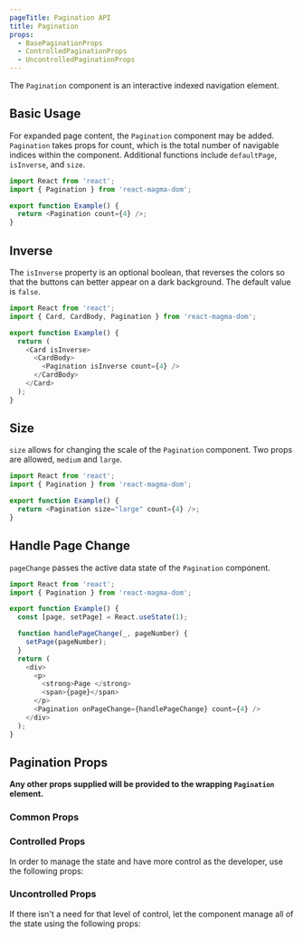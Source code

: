 ```yaml
---
pageTitle: Pagination API
title: Pagination
props:
  - BasePaginationProps
  - ControlledPaginationProps
  - UncontrolledPaginationProps
---
```


<PageContent componentName="pagination" type="api">

The `Pagination` component is an interactive indexed navigation element.

## Basic Usage

For expanded page content, the `Pagination` component may be added. `Pagination` takes props for count, which is the total number of navigable indices within the component. Additional functions include `defaultPage`, `isInverse`, and `size`.

```typescript
import React from 'react';
import { Pagination } from 'react-magma-dom';

export function Example() {
  return <Pagination count={4} />;
}
```

## Inverse

The `isInverse` property is an optional boolean, that reverses the colors so that the buttons can better appear on a dark background.
The default value is `false`.

```typescript
import React from 'react';
import { Card, CardBody, Pagination } from 'react-magma-dom';

export function Example() {
  return (
    <Card isInverse>
      <CardBody>
        <Pagination isInverse count={4} />
      </CardBody>
    </Card>
  );
}
```

## Size

`size` allows for changing the scale of the `Pagination` component. Two props are allowed, `medium` and `large`.

```typescript
import React from 'react';
import { Pagination } from 'react-magma-dom';

export function Example() {
  return <Pagination size="large" count={4} />;
}
```

## Handle Page Change

`pageChange` passes the active data state of the `Pagination` component.

```typescript
import React from 'react';
import { Pagination } from 'react-magma-dom';

export function Example() {
  const [page, setPage] = React.useState(1);

  function handlePageChange(_, pageNumber) {
    setPage(pageNumber);
  }
  return (
    <div>
      <p>
        <strong>Page </strong>
        <span>{page}</span>
      </p>
      <Pagination onPageChange={handlePageChange} count={4} />
    </div>
  );
}
```

## Pagination Props

**Any other props supplied will be provided to the wrapping `Pagination` element.**

### Common Props

<BasePaginationProps />

### Controlled Props

In order to manage the state and have more control as the developer, use the following props:

<ControlledPaginationProps />

### Uncontrolled Props

If there isn't a need for that level of control, let the component manage all of the state using the following props:

<UncontrolledPaginationProps />

</PageContent>